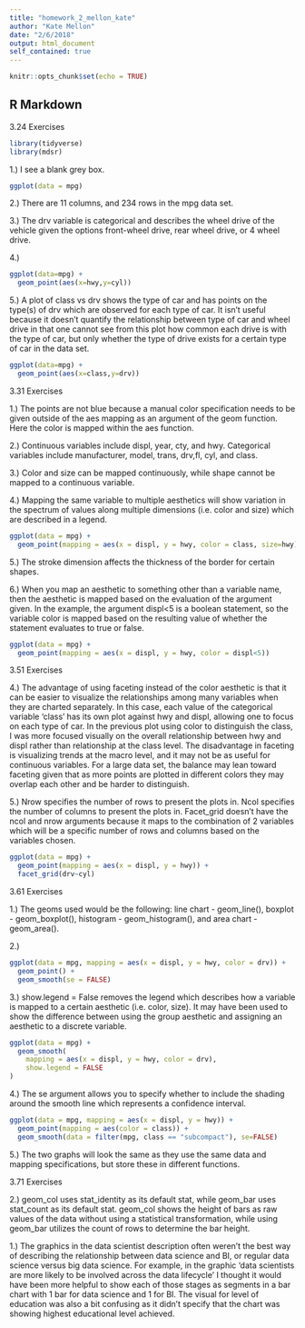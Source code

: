 ```yaml
---
title: "homework_2_mellon_kate"
author: "Kate Mellon"
date: "2/6/2018"
output: html_document
self_contained: true
---
```


```r
knitr::opts_chunk$set(echo = TRUE)
```

## R Markdown


3.24 Exercises

```r
library(tidyverse)
library(mdsr)


```


1.) I see a blank grey box.

```r
ggplot(data = mpg)
```


2.) There are 11 columns, and 234 rows in the mpg data set.

3.) The drv variable is categorical and describes the wheel drive of the vehicle given the options front-wheel drive, rear wheel drive, or 4 wheel drive. 

4.) 

```r
ggplot(data=mpg) +
  geom_point(aes(x=hwy,y=cyl))
```

5.) A plot of class vs drv shows the type of car and has points on the type(s) of drv which are observed for each type of car. It isn't useful because it doesn't quantify the relationship between type of car and wheel drive in that one cannot see from this plot how common each drive is with the type of car, but only whether the type of drive exists for a certain type of car in the data set. 

```r
ggplot(data=mpg) +
  geom_point(aes(x=class,y=drv))
```


3.31 Exercises

1.) The points are not blue because a manual color specification needs to be given outside of the aes mapping as an argument of the geom function. Here the color is mapped within the aes function. 

2.) Continuous variables include displ, year, cty, and hwy.
Categorical variables include manufacturer, model, trans, drv,fl, cyl, and class.

3.) Color and size can be mapped continuously, while shape cannot be mapped to a continuous variable.

4.) Mapping the same variable to multiple aesthetics will show variation in the spectrum of values along multiple dimensions (i.e. color and size) which are described in a legend.

```r
ggplot(data = mpg) + 
  geom_point(mapping = aes(x = displ, y = hwy, color = class, size=hwy))

```


5.) The stroke dimension affects the thickness of the border for certain shapes.

6.) When you map an aesthetic to something other than a variable name, then the aesthetic is mapped based on the evaluation of the argument given. In the example, the argument displ<5 is a boolean statement, so the variable color is mapped based on the resulting value of whether the statement evaluates to true or false.

```r
ggplot(data = mpg) + 
  geom_point(mapping = aes(x = displ, y = hwy, color = displ<5))
```



3.51 Exercises

4.) The advantage of using faceting instead of the color aesthetic is that it can be easier to visualize the relationships among many variables when they are charted separately. In this case, each value of the categorical variable 'class' has its own plot against hwy and displ, allowing one to focus on each type of car. In the previous plot using color to distinguish the class, I was more focused visually on the overall relationship between hwy and displ rather than relationship at the class level. The disadvantage in faceting is visualizing trends at the macro level, and it may not be as useful for continuous variables. For a large data set, the balance may lean toward faceting given that as more points are plotted in different colors they may overlap each other and be harder to distinguish.

5.) Nrow specifies the number of rows to present the plots in. Ncol specifies the number of columns to present the plots in. Facet_grid doesn't have the ncol and nrow arguments because it maps to the combination of 2 variables which will be a specific number of rows and columns based on the variables chosen.

```r
ggplot(data = mpg) + 
  geom_point(mapping = aes(x = displ, y = hwy)) + 
  facet_grid(drv~cyl)
```

3.61 Exercises

1.) The geoms used would be the following: line chart - geom_line(), boxplot - geom_boxplot(), histogram - geom_histogram(), and area chart - geom_area(). 

2.) 
```r

ggplot(data = mpg, mapping = aes(x = displ, y = hwy, color = drv)) + 
  geom_point() + 
  geom_smooth(se = FALSE)
```

3.) show.legend = False removes the legend which describes how a variable is mapped to a certain aesthetic (i.e. color, size). It may have been used to show the difference between using the group aesthetic and assigning an aesthetic to a discrete variable.

```r

ggplot(data = mpg) +
  geom_smooth(
    mapping = aes(x = displ, y = hwy, color = drv),
    show.legend = FALSE
)
```

4.) The se argument allows you to specify whether to include the shading around the smooth line which represents a confidence interval. 

```r
ggplot(data = mpg, mapping = aes(x = displ, y = hwy)) + 
  geom_point(mapping = aes(color = class)) + 
  geom_smooth(data = filter(mpg, class == "subcompact"), se=FALSE)
```

5.) The two graphs will look the same as they use the same data and mapping specifications, but store these in different functions.

3.71 Exercises

2.) geom_col uses stat_identity as its default stat, while geom_bar uses stat_count as its default stat. geom_col shows the height of bars as raw values of the data without using a statistical transformation, while using geom_bar utilizes the count of rows to determine the bar height.

1.) The graphics in the data scientist description often weren't the best way of describing the relationship between data science and BI, or regular data science versus big data science. For example, in the graphic 'data scientists are more likely to be involved across the data lifecycle' I thought it would have been more helpful to show each of those stages as segments in a bar chart with 1 bar for data science and 1 for BI. The visual for level of education was also a bit confusing as it didn't specify that the chart was showing highest educational level achieved. 

